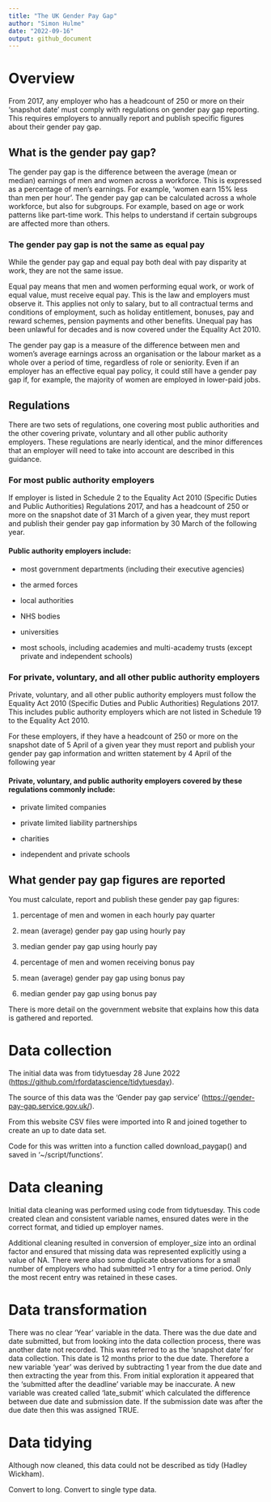 ```yaml
---
title: "The UK Gender Pay Gap"
author: "Simon Hulme"
date: "2022-09-16"
output: github_document
---
```


# Overview

From 2017, any employer who has a headcount of 250 or more on their 'snapshot date' must comply with regulations on gender pay gap reporting. This requires employers to annually report and publish specific figures about their gender pay gap.

## **What is the gender pay gap?**

The gender pay gap is the difference between the average (mean or median) earnings of men and women across a workforce. This is expressed as a percentage of men's earnings. For example, 'women earn 15% less than men per hour'. The gender pay gap can be calculated across a whole workforce, but also for subgroups. For example, based on age or work patterns like part-time work. This helps to understand if certain subgroups are affected more than others.

### **The gender pay gap is not the same as equal pay**

While the gender pay gap and equal pay both deal with pay disparity at work, they are not the same issue.

Equal pay means that men and women performing equal work, or work of equal value, must receive equal pay. This is the law and employers must observe it. This applies not only to salary, but to all contractual terms and conditions of employment, such as holiday entitlement, bonuses, pay and reward schemes, pension payments and other benefits. Unequal pay has been unlawful for decades and is now covered under the Equality Act 2010.

The gender pay gap is a measure of the difference between men and women's average earnings across an organisation or the labour market as a whole over a period of time, regardless of role or seniority. Even if an employer has an effective equal pay policy, it could still have a gender pay gap if, for example, the majority of women are employed in lower-paid jobs.

## **Regulations**

There are two sets of regulations, one covering most public authorities and the other covering private, voluntary and all other public authority employers. These regulations are nearly identical, and the minor differences that an employer will need to take into account are described in this guidance.

### **For most public authority employers**

If employer is listed in Schedule 2 to the Equality Act 2010 (Specific Duties and Public Authorities) Regulations 2017, and has a headcount of 250 or more on the snapshot date of 31 March of a given year, they must report and publish their gender pay gap information by 30 March of the following year.

#### **Public authority employers include:**

-   most government departments (including their executive agencies)

-   the armed forces

-   local authorities

-   NHS bodies

-   universities

-   most schools, including academies and multi-academy trusts (except private and independent schools)

### **For private, voluntary, and all other public authority employers**

Private, voluntary, and all other public authority employers must follow the Equality Act 2010 (Specific Duties and Public Authorities) Regulations 2017. This includes public authority employers which are not listed in Schedule 19 to the Equality Act 2010.

For these employers, if they have a headcount of 250 or more on the snapshot date of 5 April of a given year they must report and publish your gender pay gap information and written statement by 4 April of the following year

#### **Private, voluntary, and public authority employers covered by these regulations commonly include:**

-   private limited companies

-   private limited liability partnerships

-   charities

-   independent and private schools

## **What gender pay gap figures are reported**

You must calculate, report and publish these gender pay gap figures:

1.  percentage of men and women in each hourly pay quarter

2.  mean (average) gender pay gap using hourly pay

3.  median gender pay gap using hourly pay

4.  percentage of men and women receiving bonus pay

5.  mean (average) gender pay gap using bonus pay

6.  median gender pay gap using bonus pay

There is more detail on the government website that explains how this data is gathered and reported.

# Data collection

The initial data was from tidytuesday 28 June 2022 (<https://github.com/rfordatascience/tidytuesday>).

The source of this data was the 'Gender pay gap service' (<https://gender-pay-gap.service.gov.uk/>).

From this website CSV files were imported into R and joined together to create an up to date data set.

Code for this was written into a function called download_paygap() and saved in '\~/script/functions'.

# Data cleaning

Initial data cleaning was performed using code from tidytuesday. This code created clean and consistent variable names, ensured dates were in the correct format, and tidied up employer names.

Additional cleaning resulted in conversion of employer_size into an ordinal factor and ensured that missing data was represented explicitly using a value of NA. There were also some duplicate observations for a small number of employers who had submitted \>1 entry for a time period. Only the most recent entry was retained in these cases.

# Data transformation

There was no clear 'Year' variable in the data. There was the due date and date submitted, but from looking into the data collection process, there was another date not recorded. This was referred to as the 'snapshot date' for data collection. This date is 12 months prior to the due date. Therefore a new variable 'year' was derived by subtracting 1 year from the due date and then extracting the year from this. From initial exploration it appeared that the 'submitted after the deadline' variable may be inaccurate. A new variable was created called 'late_submit' which calculated the difference between due date and submission date. If the submission date was after the due date then this was assigned TRUE.

# Data tidying

Although now cleaned, this data could not be described as tidy (Hadley Wickham).

Convert to long. Convert to single type data.
